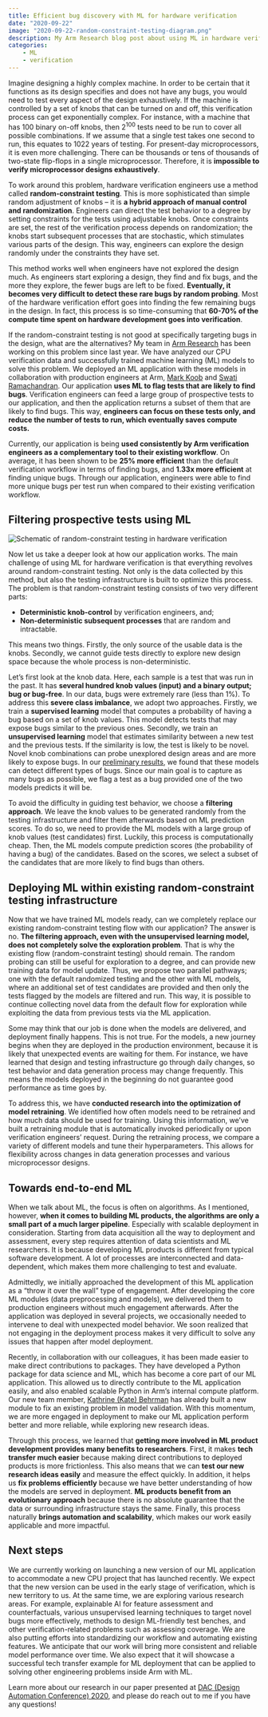 ```yaml
---
title: Efficient bug discovery with ML for hardware verification
date: "2020-09-22"
image: "2020-09-22-random-constraint-testing-diagram.png"
description: My Arm Research blog post about using ML in hardware verification
categories: 
    - ML
    - verification
---
```


Imagine designing a highly complex machine. In order to be certain that it functions as its design specifies and does not have any bugs, you would need to test every aspect of the design exhaustively. If the machine is controlled by a set of knobs that can be turned on and off, this verification process can get exponentially complex. For instance, with a machine that has 100 binary on-off knobs, then 2<sup>100</sup> tests need to be run to cover all possible combinations. If we assume that a single test takes one second to run, this equates to 1022 years of testing. For present-day microprocessors, it is even more challenging. There can be thousands or tens of thousands of two-state flip-flops in a single microprocessor. Therefore, it is **impossible to verify microprocessor designs exhaustively**.

To work around this problem, hardware verification engineers use a method called **random-constraint testing**. This is more sophisticated than simple random adjustment of knobs – it is **a hybrid approach of manual control and randomization**. Engineers can direct the test behavior to a degree by setting constraints for the tests using adjustable knobs. Once constraints are set, the rest of the verification process depends on randomization; the knobs start subsequent processes that are stochastic, which stimulates various parts of the design. This way, engineers can explore the design randomly under the constraints they have set.

This method works well when engineers have not explored the design much. As engineers start exploring a design, they find and fix bugs, and the more they explore, the fewer bugs are left to be fixed. **Eventually, it becomes very difficult to detect these rare bugs by random probing**. Most of the hardware verification effort goes into finding the few remaining bugs in the design. In fact, this process is so time-consuming that **60-70% of the compute time spent on hardware development goes into verification**.

If the random-constraint testing is not good at specifically targeting bugs in the design, what are the alternatives? My team in [Arm Research](https://www.arm.com/resources/research) has been working on this problem since last year. We have analyzed our CPU verification data and successfully trained machine learning (ML) models to solve this problem. We deployed an ML application with these models in collaboration with production engineers at Arm, [Mark Koob](https://www.linkedin.com/in/markkoob/) and [Swati Ramachandran](https://www.linkedin.com/in/ramachandranswati/). Our application **uses ML to flag tests that are likely to find bugs**. Verification engineers can feed a large group of prospective tests to our application, and then the application returns a subset of them that are likely to find bugs. This way, **engineers can focus on these tests only, and reduce the number of tests to run, which eventually saves compute costs.**

Currently, our application is being **used consistently by Arm verification engineers as a complementary tool to their existing workflow**. On average, it has been shown to be **25% more efficient** than the default verification workflow in terms of finding bugs, and **1.33x more efficient** at finding unique bugs. Through our application, engineers were able to find more unique bugs per test run when compared to their existing verification workflow.

## Filtering prospective tests using ML

![](2020-09-22-random-constraint-testing-diagram.png "Schematic of random-constraint testing in hardware verification")

Now let us take a deeper look at how our application works. The main challenge of using ML for hardware verification is that everything revolves around random-constraint testing. Not only is the data collected by this method, but also the testing infrastructure is built to optimize this process. The problem is that random-constraint testing consists of two very different parts:

- **Deterministic knob-control** by verification engineers, and;
- **Non-deterministic subsequent processes** that are random and intractable.

This means two things. Firstly, the only source of the usable data is the knobs. Secondly, we cannot guide tests directly to explore new design space because the whole process is non-deterministic.

Let’s first look at the knob data. Here, each sample is a test that was run in the past. It has **several hundred knob values (input) and a binary output; bug or bug-free**. In our data, bugs were extremely rare (less than 1%). To address this **severe class imbalance**, we adopt two approaches. Firstly, we train a **supervised learning** model that computes a probability of having a bug based on a set of knob values. This model detects tests that may expose bugs similar to the previous ones. Secondly, we train an **unsupervised learning** model that estimates similarity between a new test and the previous tests. If the similarity is low, the test is likely to be novel. Novel knob combinations can probe unexplored design areas and are more likely to expose bugs. In our [preliminary results](http://conference.scipy.org/proceedings/scipy2019/pdfs/Hongsup_Shin.pdf), we found that these models can detect different types of bugs. Since our main goal is to capture as many bugs as possible, we flag a test as a bug provided one of the two models predicts it will be.

To avoid the difficulty in guiding test behavior, we choose a **filtering approach**. We leave the knob values to be generated randomly from the testing infrastructure and filter them afterwards based on ML prediction scores. To do so, we need to provide the ML models with a large group of knob values (test candidates) first. Luckily, this process is computationally cheap. Then, the ML models compute prediction scores (the probability of having a bug) of the candidates. Based on the scores, we select a subset of the candidates that are more likely to find bugs than others.

## Deploying ML within existing random-constraint testing infrastructure

Now that we have trained ML models ready, can we completely replace our existing random-constraint testing flow with our application? The answer is no. **The filtering approach, even with the unsupervised learning model, does not completely solve the exploration problem**. That is why the existing flow (random-constraint testing) should remain. The random probing can still be useful for exploration to a degree, and can provide new training data for model update. Thus, we propose two parallel pathways; one with the default randomized testing and the other with ML models, where an additional set of test candidates are provided and then only the tests flagged by the models are filtered and run. This way, it is possible to continue collecting novel data from the default flow for exploration while exploiting the data from previous tests via the ML application.

Some may think that our job is done when the models are delivered, and deployment finally happens. This is not true. For the models, a new journey begins when they are deployed in the production environment, because it is likely that unexpected events are waiting for them. For instance, we have learned that design and testing infrastructure go through daily changes, so test behavior and data generation process may change frequently. This means the models deployed in the beginning do not guarantee good performance as time goes by.

To address this, we have **conducted research into the optimization of model retraining**. We identified how often models need to be retrained and how much data should be used for training. Using this information, we’ve built a retraining module that is automatically invoked periodically or upon verification engineers’ request. During the retraining process, we compare a variety of different models and tune their hyperparameters. This allows for flexibility across changes in data generation processes and various microprocessor designs.

## Towards end-to-end ML

When we talk about ML, the focus is often on algorithms. As I mentioned, however, **when it comes to building ML products, the algorithms are only a small part of a much larger pipeline**. Especially with scalable deployment in consideration. Starting from data acquisition all the way to deployment and assessment, every step requires attention of data scientists and ML researchers. It is because developing ML products is different from typical software development. A lot of processes are interconnected and data-dependent, which makes them more challenging to test and evaluate.

Admittedly, we initially approached the development of this ML application as a “throw it over the wall” type of engagement. After developing the core ML modules (data preprocessing and models), we delivered them to production engineers without much engagement afterwards. After the application was deployed in several projects, we occasionally needed to intervene to deal with unexpected model behavior. We soon realized that not engaging in the deployment process makes it very difficult to solve any issues that happen after model deployment.

Recently, in collaboration with our colleagues, it has been made easier to make direct contributions to packages. They have developed a Python package for data science and ML, which has become a core part of our ML application. This allowed us to directly contribute to the ML application easily, and also enabled scalable Python in Arm’s internal compute platform. Our new team member, [Kathrine (Kate) Behrman](https://www.linkedin.com/in/kate-behrman/) has already built a new module to fix an existing problem in model validation. With this momentum, we are more engaged in deployment to make our ML application perform better and more reliable, while exploring new research ideas.

Through this process, we learned that **getting more involved in ML product development provides many benefits to researchers**. First, it makes **tech transfer much easier** because making direct contributions to deployed products is more frictionless. This also means that we can **test our new research ideas easily** and measure the effect quickly. In addition, it helps us **fix problems efficiently** because we have better understanding of how the models are served in deployment. **ML products benefit from an evolutionary approach** because there is no absolute guarantee that the data or surrounding infrastructure stays the same. Finally, this process naturally **brings automation and scalability**, which makes our work easily applicable and more impactful.

## Next steps

We are currently working on launching a new version of our ML application to accommodate a new CPU project that has launched recently. We expect that the new version can be used in the early stage of verification, which is new territory to us. At the same time, we are exploring various research areas. For example, explainable AI for feature assessment and counterfactuals, various unsupervised learning techniques to target novel bugs more effectively, methods to design ML-friendly test benches, and other verification-related problems such as assessing coverage. We are also putting efforts into standardizing our workflow and automating existing features. We anticipate that our work will bring more consistent and reliable model performance over time. We also expect that it will showcase a successful tech transfer example for ML deployment that can be applied to solving other engineering problems inside Arm with ML.

Learn more about our research in our paper presented at [DAC (Design Automation Conference) 2020](https://www.dac.com/), and please do reach out to me if you have any questions!
